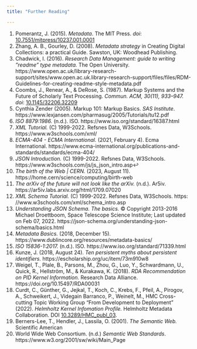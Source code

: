 ```yaml
---
title: "Further Reading"

---
```


1. Pomerantz, J. (2015). *Metadata*. The MIT Press. *doi*: [10.7551/mitpress/10237.001.0001](https://doi.org/10.7551/mitpress/10237.001.0001)
2. Zhang, A. B., Gourley, D. (2008). *Metadata strategy* in Creating Digital Collections: a practical Guide. Sawston, UK: Woodhead Publishing.
3. Chadwick, I. (2016). *Research Data Management: guide to writing ”readme” type metadata.* The Open University. https://www.open.ac.uk/library-research-support/sites/www.open.ac.uk.library-research-support/files/files/RDM-Guidelines-for-creating-readme-style-metadata.pdf
4. Coombs, J., Renear, A., & DeRose, S. (1987). Markup Systems and the Future of Scholarly Text Processing. *Commun. ACM, 30(11), 933–947.* *doi*: [10.1145/32206.32209](https://doi.org/10.1145/32206.32209)
5. Cynthia Zender (2005). Markup 101: Markup Basics. *SAS Institute*. https://www.lexjansen.com/pharmasug/2005/Tutorials/tu12.pdf
6. *ISO 8879:1986.* (n.d.). ISO. https://www.iso.org/standard/16387.html
7. *XML Tutorial.* (C) 1999-2022. Refsnes Data, W3Schools. https://www.w3schools.com/xml/
8. *ECMA-404 - ECMA International.* (2021, February 4). Ecma International. https://www.ecma-international.org/publications-and-standards/standards/ecma-404/
9. *JSON Introduction.* (C) 1999-2022. Refsnes Data, W3Schools. https://www.w3schools.com/js/js_json_intro.asp↩︎
10. *The birth of the Web | CERN.* (2023, August 11). https://home.cern/science/computing/birth-web
11. *The arXiv of the future will not look like the arXiv.* (n.d.). Ar5iv. https://ar5iv.labs.arxiv.org/html/1709.07020
12. *XML Schema Tutorial.* (C) 1999-2022. Refsnes Data, W3Schools. https: //www.w3schools.com/xml/schema_intro.asp
13. *Understanding JSON Schema. The basics.* © Copyright 2013-2016 Michael Droettboom, Space Telescope Science Institute; Last updated on Feb 07, 2022. https://json-schema.org/understanding-json-schema/basics.html
14. *Metadata Basics.* (2018, December 15). https://www.dublincore.org/resources/metadata-basics/
15. *ISO 15836-1:2017.* (n.d.). ISO. https://www.iso.org/standard/71339.html
16. Kunze, J. (2018, August 24). *Ten persistent myths about persistent identifiers.* https://escholarship.org/uc/item/73m910w8
17. Weigel, T., Plale, B., Parsons, M., Zhou, G., Luo, Y., Schwardmann, U., Quick, R., Hellström, M., & Kurakawa, K. (2018). *RDA Recommendation on PID Kernel Information.* Research Data Alliance. https://doi.org/10.15497/RDA00031 
18. Curdt, C., Günther, G., Jejkal, T., Koch, C., Krebs, F., Pfeil, A., Pirogov, A., Schweikert, J., Videgain Barranco, P., Weinelt, M., HMC Cross-cutting Topic Working Group "From Development to Deployment" (2022). *Helmholtz Kernel Infomation Profile.* Helmholtz Metadata Collaboration. DOI [10.3289/HMC_publ_03](https://doi.org/10.3289/HMC_publ_03).
19. Berners-Lee, T., Hendler, J., Lassila, O. (2001). *The Semantic Web.* Scientific American
20. World Wide Web Consortium. (n.d.) *Semantic Web Standards*. https://www.w3.org/2001/sw/wiki/Main_Page


